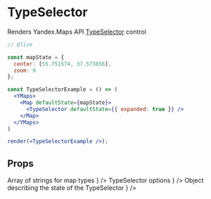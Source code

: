 


# TypeSelector

Renders Yandex.Maps API [TypeSelector][control] control

```jsx
// @live

const mapState = {
  center: [55.751574, 37.573856],
  zoom: 9
};

const TypeSelectorExample = () => (
  <YMaps>
    <Map defaultState={mapState}>
      <TypeSelector defaultState={{ expanded: true }} />
    </Map>
  </YMaps>
)

render(<TypeSelectorExample />);
```

## Props

<Props>
  <PropItem
    name="defaultMapTypes"
    secondaryName="mapTypes"
    type="string[]"
    description={
      <Link
        href="https://tech.yandex.com/maps/doc/jsapi/2.1/ref/reference/control.TypeSelector-docpage/#control.TypeSelector__param-parameters.mapTypes"
      >
        Array of strings for map types
      </Link>
    }
  />
  <PropItem
    name="defaultOptions"
    secondaryName="options"
    type="Object"
    description={
      <Link
        href="https://tech.yandex.com/maps/doc/jsapi/2.1/ref/reference/control.TypeSelector-docpage/#control.TypeSelector__param-parameters.options"
      >
        TypeSelector options
      </Link>
    }
  />
  <PropItem
    name="defaultState"
    secondaryName="state"
    type="Object"
    description={
      <Link
        href="https://tech.yandex.com/maps/doc/jsapi/2.1/ref/reference/control.TypeSelector-docpage/#control.TypeSelector__param-parameters.state"
      >
        Object describing the state of the TypeSelector
      </Link>
    }
  />
  <CommonProps componentName="TypeSelector" />
</Props>

<Events 
  componentName="TypeSelector"
  url="https://tech.yandex.com/maps/doc/jsapi/2.1/ref/reference/control.TypeSelector-docpage/#control.TypeSelector__events-summary"
/>

[control]: https://tech.yandex.com/maps/doc/jsapi/2.1/ref/reference/control.TypeSelector-docpage/
